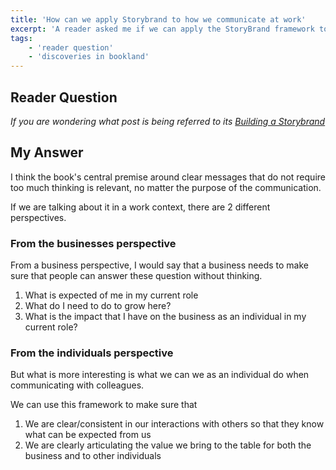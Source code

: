 ```yaml
---
title: 'How can we apply Storybrand to how we communicate at work'
excerpt: 'A reader asked me if we can apply the StoryBrand framework to communicate at work, even though it seems to be oriented towards marketing messaging. What do I think? Lets find out'
tags:
    - 'reader question'
    - 'discoveries in bookland'
---
```


## Reader Question

<Quote quote="Even though the Building a Storybrand seems to be mostly oriented towards marketing messaging, how would you apply it to general messaging at work?" />

_If you are wondering what post is being referred to its [Building a Storybrand](https://www.discoveriesinbookland.com/blog/building-a-storybrand)_

## My Answer

I think the book's central premise around clear messages that do not require too much thinking is relevant, no matter the purpose of the communication.

If we are talking about it in a work context, there are 2 different perspectives.

### From the businesses perspective

From a business perspective, I would say that a business needs to make sure that people can answer these question without thinking.

1. What is expected of me in my current role
2. What do I need to do to grow here?
3. What is the impact that I have on the business as an individual in my current role?

### From the individuals perspective

But what is more interesting is what we can we as an individual do when communicating with colleagues.

We can use this framework to make sure that

1. We are clear/consistent in our interactions with others so that they know what can be expected from us
2. We are clearly articulating the value we bring to the table for both the business and to other individuals
